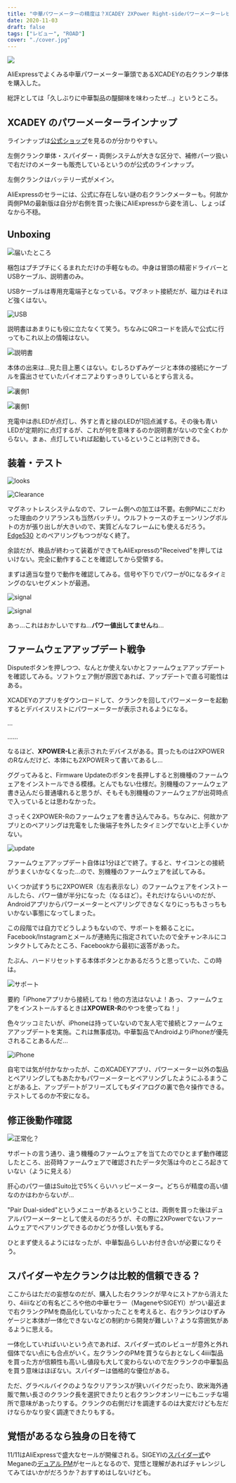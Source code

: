 ```yaml
---
title: "中華パワーメーターの精度は？XCADEY 2XPower Right-sideパワーメーターレビュー"
date: 2020-11-03
draft: false
tags: ["レビュー", "ROAD"]
cover: "./cover.jpg"
---
```


![ ](./cover.jpg)

AliExpressでよくみる中華パワーメーター筆頭であるXCADEYの右クランク単体を購入した。

総評としては「久しぶりに中華製品の醍醐味を味わったぜ…」というところ。

## XCADEY のパワーメーターラインナップ

ラインナップは[公式ショップ](https://xcadey.com/shop/)を見るのが分かりやすい。

左側クランク単体・スパイダー・両側システムが大きな区分で、補修パーツ扱いで右だけのメーターも販売しているというのが公式のラインナップ。

左側クランクはバッテリー式がメイン。

<LinkBox url="https://s.click.aliexpress.com/e/_AprDnl" />

<LinkBox url="https://s.click.aliexpress.com/e/_A4DPRH" />

AliExpressのセラーには、公式に存在しない謎の右クランクメーターも。何故か両側PMの最新版は自分が右側を買った後にAliExpressから姿を消し、しょっぱなから不穏。

## Unboxing

![届いたところ](./packing.jpg)

梱包はプチプチにくるまれただけの手軽なもの。中身は冒頭の精密ドライバーとUSBケーブル、説明書のみ。

USBケーブルは専用充電端子となっている。マグネット接続だが、磁力はそれほど強くはない。

![USB](./charge.jpg)

説明書はあまりにも役に立たなくて笑う。ちなみにQRコードを読んで公式に行ってもこれ以上の情報はない。

![説明書](./howto.jpg)

本体の出来は…見た目上悪くはない。むしろひずみゲージと本体の接続にケーブルを露出させていたパイオニアよりすっきりしているとすら言える。

![裏側1](./behind.jpg)

![裏側1](./behind2.jpg)

充電中は赤LEDが点灯し、外すと青と緑のLEDが1回点滅する。その後も青いLEDが定期的に点灯するが、これが何を意味するのか説明書がないので全くわからない。まぁ、点灯していれば起動しているということは判別できる。

## 装着・テスト

![looks](./looks.jpg)

![Clearance](./clearance.jpg)

マグネットレスシステムなので、フレーム側への加工は不要。右側PMにこだわった理由のクリアランスも当然バッチリ。ウルフトゥースのチェーンリングボルトの方が張り出しが大きいので、実質どんなフレームにも使えるだろう。[Edge530](https://amzn.to/362FR4i) とのペアリングもつつがなく終了。

余談だが、検品が終わって装着ができてもAliExpressの"Received"を押してはいけない。完全に動作することを確認してから受領する。

まずは適当な登りで動作を確認してみる。信号や下りでパワーが0になるタイミングのないセグメントが最適。

![signal](./signal_lost_1.png)

![signal](./signal_lost_2.png)

あっ…これはおかしいですね…**パワー値出してません**ね…

## ファームウェアアップデート戦争

Disputeボタンを押しつつ、なんとか使えないかとファームウェアアップデートを確認してみる。ソフトウェア側が原因であれば、アップデートで直る可能性はある。

XCADEYのアプリをダウンロードして、クランクを回してパワーメーターを起動するとデバイスリストにパワーメーターが表示されるようになる。

…

……

なるほど、**XPOWER-L**と表示されたデバイスがある。買ったものは2XPOWERのRなんだけど、本体にも2XPOWERって書いてあるし…

ググってみると、Firmware Updateのボタンを長押しすると別機種のファームウェアをインストールできる模様。とんでもない仕様だ。別機種のファームウェア書き込んだら普通壊れると思うが、そもそも別機種のファームウェアが出荷時点で入っているとは思わなかった。

さっそく2XPOWER-Rのファームウェアを書き込んでみる。ちなみに、何故かアプリとのペアリングは充電をした後端子を外したタイミングでないと上手くいかない。

![update](./update_firm.png)

ファームウェアアップデート自体は1分ほどで終了。すると、サイコンとの接続がうまくいかなくなった…ので、別機種のファームウェアを試してみる。

いくつか試すうちに2XPOWER（左右表示なし）のファームウェアをインストールしたら、パワー値が半分になった（なるほど）。それだけならいいのだが、Androidアプリからパワーメーターとペアリングできなくなりにっちもさっちもいかない事態になってしまった。

この段階では自力でどうしようもないので、サポートを頼ることに。Facebook/Instagramとメールが連絡先に指定されていたので全チャンネルにコンタクトしてみたところ、Facebookから最初に返答があった。

たぶん、ハードリセットする本体ボタンとかあるだろうと思っていた、この時は。

![サポート](./xcadey_troubleshoot.png)

要約「iPhoneアプリから接続してね！他の方法はないよ！あっ、ファームウェアをインストールするときは**XPOWER-R**のやつを使ってね！」

色々ツッコミたいが、iPhoneは持っていないので友人宅で接続とファームウェアアップデートを実施。これは無事成功。中華製品でAndroidよりiPhoneが優先されることあるんだ…

![iPhone](./fix_update.jpg)

自宅では気が付かなかったが、このXCADEYアプリ、パワーメーター以外の製品とペアリングしてもあたかもパワーメーターとペアリングしたようにふるまうことがある上、アップデートがフリーズしてもダイアログの裏で色々操作できる。テストしてるのか不安になる。

## 修正後動作確認

![正常化？](./success.png)

サポートの言う通り、違う機種のファームウェアを当てたのでひとまず動作確認したところ、出荷時ファームウェアで確認されたデータ欠落は今のところ起きていない（ように見える）

肝心のパワー値はSuito比で5%くらいハッピーメーター。どちらが精度の高い値なのかはわからないが…

"Pair Dual-sided"というメニューがあるということは、両側を買った後はデュアルパワーメーターとして使えるのだろうが、その際に2XPowerでないファームウェアでペアリングできるのかどうか怪しい気もする。

ひとまず使えるようにはなったが、中華製品らしいお付き合いが必要になりそう。

## スパイダーや左クランクは比較的信頼できる？

ここからはただの妄想なのだが、購入した右クランクが早々にストアから消えたり、4iiiiなどの有名どころや他の中華セラー（MageneやSIGEYI）がつい最近まで右クランクPMを商品化していなかったことを考えると、右クランクはひずみゲージと本体が一体化できないなどの制約から開発が難しい？ような雰囲気があるように思える。

一体化していればいいという点であれば、スパイダー式のレビューが意外と外れ個体でない点にも合点がいく。左クランクのPMを買うならおとなしく4iiii製品を買った方が信頼性も高いし値段も大して変わらないので左クランクの中華製品を買う意味はほぼない。スパイダーは価格的な優位がある。

ただ、グラベルバイクのようなクリアランスが狭いバイクだったり、欧米海外通販で無い長さのクランク長を選択できたりと右クランクオンリーにもニッチな場所で意味があったりする。クランクの右側だけを調達するのは大変だけども左だけならかなり安く調達できたりもする。

## 覚悟があるなら独身の日を待て

11/11はAliExpressで盛大なセールが開催される。SIGEYIの[スパイダー式](https://s.click.aliexpress.com/e/_A8c2uT)やMeganeの[デュアル PM](https://s.click.aliexpress.com/e/_AlRWLp)がセールとなるので、覚悟と理解があればチャレンジしてみてはいかがだろうか？おすすめはしないけども。

<LinkBox url="https://s.click.aliexpress.com/e/_A8c2uT" />

<LinkBox url="https://s.click.aliexpress.com/e/_9JzEFV" />
